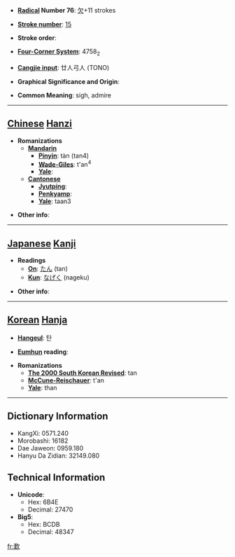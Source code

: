 * '''[[Wiktionary:Chinese radical index| Radical]] Number 76''': [[Wiktionary:Chinese radical index 欠|欠]]+11 strokes

* '''[[Wiktionary:Chinese total strokes index|Stroke number]]''': [[Wiktionary:Chinese total strokes index 15|15]]

* '''Stroke order''': 

* '''[[Wiktionary:Chinese four corner index|Four-Corner System]]''': 4758<sub>2</sub>

* '''[[Wiktionary:Chinese Cangjie index|Cangjie input]]''': 廿人弓人 (TONO)

* '''Graphical Significance and Origin''': 

* '''Common Meaning''': sigh, admire

----

== [[Chinese]] [[Hanzi]] ==

* '''Romanizations'''
** '''[[Mandarin]]'''
*** '''[[Pinyin]]''': tàn (tan4)
*** '''[[Wade-Giles]]''': t'an<sup>4</sup>
*** '''[[Yale]]''': 
** '''[[Cantonese]]'''
*** '''[[Jyutping]]''':
*** '''[[Penkyamp]]''': 
*** '''[[Yale]]''': taan3

* '''Other info''': 

----

== [[Japanese]] [[Kanji]] ==

* '''Readings'''
** '''[[On]]''': [[たん]] (tan)
** '''[[Kun]]''': [[なげく]] (nageku)

* '''Other info''':  

----

== [[Korean]] [[Hanja]] ==

* '''[[Hangeul]]''': 탄

* '''[[Eumhun]] reading''': 

* '''Romanizations'''
** '''[[The 2000 South Korean Revised Romanization|The 2000 South Korean Revised]]''': tan
** '''[[McCune-Reischauer]]''': t'an
** '''[[Yale]]''': than

----

== Dictionary Information ==

* KangXi: 0571.240
* Morobashi: 16182
* Dae Jaweon: 0959.180
* Hanyu Da Zidian: 32149.080

== Technical Information ==

* '''Unicode''':
** Hex: 6B4E
** Decimal: 27470
* '''Big5''':
** Hex: BCDB
** Decimal: 48347

[[fr:歎]]